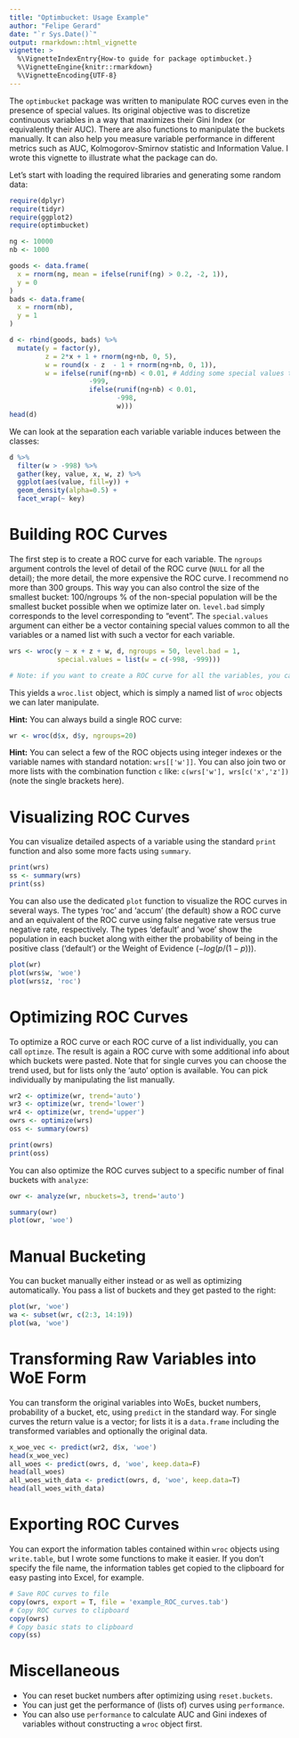 ```yaml
---
title: "Optimbucket: Usage Example"
author: "Felipe Gerard"
date: "`r Sys.Date()`"
output: rmarkdown::html_vignette
vignette: >
  %\VignetteIndexEntry{How-to guide for package optimbucket.}
  %\VignetteEngine{knitr::rmarkdown}
  %\VignetteEncoding{UTF-8}
---
```



The `optimbucket` package was written to manipulate ROC curves even in the presence of special values. Its original objective was to discretize continuous variables in a way that maximizes their Gini Index (or equivalently their AUC). There are also functions to manipulate the buckets manually. It can also help you measure variable performance in different metrics such as AUC, Kolmogorov-Smirnov statistic and Information Value. I wrote this vignette to illustrate what the package can do.

Let's start with loading the required libraries and generating some random data:

```r
require(dplyr)
require(tidyr)
require(ggplot2)
require(optimbucket)

ng <- 10000
nb <- 1000

goods <- data.frame(
  x = rnorm(ng, mean = ifelse(runif(ng) > 0.2, -2, 1)),
  y = 0
)
bads <- data.frame(
  x = rnorm(nb),
  y = 1
)

d <- rbind(goods, bads) %>%
  mutate(y = factor(y),
         z = 2*x + 1 + rnorm(ng+nb, 0, 5),
         w = round(x - z  - 1 + rnorm(ng+nb, 0, 1)),
         w = ifelse(runif(ng+nb) < 0.01, # Adding some special values to w
                    -999,
                    ifelse(runif(ng+nb) < 0.01,
                           -998,
                           w)))
head(d)
```

We can look at the separation each variable variable induces between the classes:

```r
d %>%
  filter(w > -998) %>%
  gather(key, value, x, w, z) %>%
  ggplot(aes(value, fill=y)) +
  geom_density(alpha=0.5) +
  facet_wrap(~ key)
```

# Building ROC Curves

The first step is to create a ROC curve for each variable. The `ngroups` argument controls the level of detail of the ROC curve (`NULL` for all the detail); the more detail, the more expensive the ROC curve. I recommend no more than 300 groups. This way you can also control the size of the smallest bucket: 100/ngroups % of the non-special population will be the smallest bucket possible when we optimize later on. `level.bad` simply corresponds to the level corresponding to "event". The `special.values` argument can either be a vector containing special values common to all the variables or a named list with such a vector for each variable.

```r
wrs <- wroc(y ~ x + z + w, d, ngroups = 50, level.bad = 1,
            special.values = list(w = c(-998, -999)))

# Note: if you want to create a ROC curve for all the variables, you can use the following formula: y ~ .
```

This yields a `wroc.list` object, which is simply a named list of `wroc` objects we can later manipulate.

**Hint:** You can always build a single ROC curve:

```r
wr <- wroc(d$x, d$y, ngroups=20)
```

**Hint:** You can select a few of the ROC objects using integer indexes or the variable names with standard notation: `wrs[['w']]`. You can also join two or more lists with the combination function `c` like: `c(wrs['w'], wrs[c('x','z'])` (note the single brackets here).

# Visualizing ROC Curves

You can visualize detailed aspects of a variable using the standard `print` function and also some more facts using `summary`.

```r
print(wrs)
ss <- summary(wrs)
print(ss)
```

You can also use the dedicated `plot` function to visualize the ROC curves in several ways. The types 'roc' and 'accum' (the default) show a ROC curve and an equivalent of the ROC curve using false negative rate versus true negative rate, respectively. The types 'default' and 'woe' show the population in each bucket along with either the probability of being in the positive class ('default') or the Weight of Evidence ($-log(p/(1-p))$).

```r
plot(wr)
plot(wrs$w, 'woe')
plot(wrs$z, 'roc')
```

# Optimizing ROC Curves

To optimize a ROC curve or each ROC curve of a list individually, you can call `optimze`. The result is again a ROC curve with some additional info about which buckets were pasted. Note that for single curves you can choose the trend used, but for lists only the 'auto' option is available. You can pick individually by manipulating the list manually.

```r
wr2 <- optimize(wr, trend='auto')
wr3 <- optimize(wr, trend='lower')
wr4 <- optimize(wr, trend='upper')
owrs <- optimize(wrs)
oss <- summary(owrs)

print(owrs)
print(oss)
```

You can also optimize the ROC curves subject to a specific number of final buckets with `analyze`:

```r
owr <- analyze(wr, nbuckets=3, trend='auto')

summary(owr)
plot(owr, 'woe')
```

# Manual Bucketing

You can bucket manually either instead or as well as optimizing automatically. You pass a list of buckets and they get pasted to the right:

```r
plot(wr, 'woe')
wa <- subset(wr, c(2:3, 14:19))
plot(wa, 'woe')
```


# Transforming Raw Variables into WoE Form

You can transform the original variables into WoEs, bucket numbers, probability of a bucket, etc, using `predict` in the standard way. For single curves the return value is a vector; for lists it is a `data.frame` including the transformed variables and optionally the original data.

```r
x_woe_vec <- predict(wr2, d$x, 'woe')
head(x_woe_vec)
all_woes <- predict(owrs, d, 'woe', keep.data=F)
head(all_woes)
all_woes_with_data <- predict(owrs, d, 'woe', keep.data=T)
head(all_woes_with_data)
```

# Exporting ROC Curves

You can export the information tables contained within `wroc` objects using `write.table`, but I wrote some functions to make it easier. If you don't specify the file name, the information tables get copied to the clipboard for easy pasting into Excel, for example.

```r
# Save ROC curves to file
copy(owrs, export = T, file = 'example_ROC_curves.tab')
# Copy ROC curves to clipboard
copy(owrs)
# Copy basic stats to clipboard
copy(ss)
```



# Miscellaneous

* You can reset bucket numbers after optimizing using `reset.buckets`.
* You can just get the performance of (lists of) curves using `performance`.
* You can also use `performance` to calculate AUC and Gini indexes of variables without constructing a `wroc` object first.







